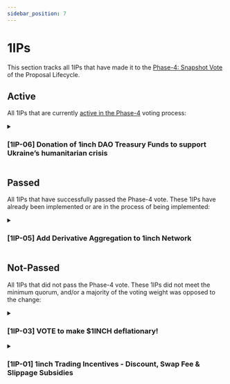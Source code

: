 ```yaml
---
sidebar_position: 7
---
```



# 1IPs
This section tracks all 1IPs that have made it to the [Phase-4: Snapshot Vote](https://docs.1inch.io/docs/governance/proposal-lifecycle#phase-4-snapshot-vote) of the Proposal Lifecycle.



## Active
All 1IPs that are currently [active in the Phase-4](https://snapshot.org/#/1inch.eth) voting process:

<details>
<summary>

### [1IP-06] Donation of 1inch DAO Treasury Funds to support Ukraine’s humanitarian crisis

</summary>
<div>

<u>

* **[Phase-3: Temperature Check](https://gov.1inch.io/t/1ip-06-donation-of-1inch-dao-treasury-funds-to-support-ukraine-s-humanitarian-crisis/2966)**


* **[Phase-4: Snapshot Vote](https://snapshot.org/#/1inch.eth/proposal/0xf4f712189924944dfd1cb438dc3235f4f4d5493f8c9db4df2e64c4d421c1f2d0)**

</u>

</div>

<details>
<summary>

**Full Proposal Description**

</summary>

<div><div class="sc-JsfZP kBcPwt"><h2>Summary</h2>
<p>1inch Network was founded on core values of decentralization and open financial freedom, with a goal of improving the human condition for everyone on the planet. As one of the leading dApps in the DeFi space, it is in a unique position to extend additional assistance to people in a time of need.</p>
<p>With that said, this proposal seeks to donate 1 million USDC of 1inch DAO Treasury funds to support humanitarian aid within the country of Ukraine.</p>
<h2>Abstract</h2>
<p>Since inception just over 3 months ago, the 1inch DAO Treasury has been highly successful in growing its total capital. It has accumulated close to 7 million USDC to date from a steady income stream of swap surplus funds. This proposal aims to donate 1 million USDC of these accumulated funds to provide critical humanitarian support within Ukraine’s conflict zone.</p>
<p>Specifically, these funds will be converted into USDT via 1inch v4 protocol, then transferred to the official wallet of Ukraine, as outlined <a href="https://twitter.com/ukraine/status/1497594592438497282?s=21" target="_blank">here</a>. These funds will then be distributed as needed to civilians for repairing infrastructure, supporting health facilities with medicine and equipment, and supporting families with food and hygiene items.</p>
<h2>Motivation</h2>
<p>1inch Network is a global project which brings together extraordinary minds from all over the world. Both users and contributors alike are negatively affected by the recent war-time events unfolding this week, and it is the absolute duty of 1inch DAO to provide support to civilians within the conflict zone in every way possible.</p>
<h2>Specification</h2>
<ol>
<li>Swap 1,000,500 USDC to USDT within multi-sig on <a href="https://app.1inch.io/" target="_blank">1inch app</a></li>
<li>Transfer 1,000,000 USDT from 1inch DAO Treasury multi-sig wallet to the official humanitarian wallet of Ukraine</li>
</ol>
<p><em>Due to exchange rates, a slightly higher amount of USDC is required to receive 1,000,000 USDT when swapping</em></p>
<ul>
<li>
<p>1inch DAO Treasury address: 0x7951c7ef839e26f63da87a42c9a87986507f1c07</p>
</li>
<li>
<p>Donation address: 0x165CD37b4C644C2921454429E7F9358d18A45e14</p>
</li>
</ul>
<h2>Rationale</h2>
<p>This donation address has been <a href="https://twitter.com/TomicahTD/status/1497601610775769094" target="_blank">verified</a> by the crypto community as legitimate, and has been identified as having a direct impact on the humanitarian crisis currently unfolding in Ukraine.</p>
<h2>Considerations</h2>
<p>With the 1inch DAO Treasury’s historical rate of growth, the donation amount of 1 million USDC will have minimal impact on the DAO’s ability to fund future developments of 1inch Network. At the same time, this amount will have a significant impact on the humanitarian relief efforts for Ukraine and its citizens.</p>
<p>For accountability, a screenshot and link to the transaction will be added to this proposal once the transfer of funds is complete.</p>
<hr/>
<p><a href="https://gov.1inch.io/t/1ip-06-donation-of-1inch-dao-treasury-funds-to-support-ukraine-s-humanitarian-crisis/2966" target="_blank">Link to Phase-3 temperature check vote.</a></p>
</div></div>
</details>

</details>



## Passed
All 1IPs that have successfully passed the Phase-4 vote. These 1IPs have already been implemented or are in the process of being implemented:

<details>
<summary>

### [1IP-05] Add Derivative Aggregation to 1inch Network

</summary>
<div>

<u>

* **[Phase-3: Temperature Check](https://gov.1inch.io/t/1ip-05-add-derivative-aggregation-to-1inch-network/2828)**


* **[Phase-4: Snapshot Vote](https://snapshot.org/#/1inch.eth/proposal/0x5f0d629bc534471f9ec7b0d91e86be8eb4c1a3df4e19167976d7985589f90a39)**

</u>

</div>

<details>
<summary>

**Full Proposal Description**


</summary>

<div>
<h2>Simple Summary</h2>
<p>This proposal seeks to add derivative aggregation to the 1inch Protocol. Specifically, it calls for the following additions:</p>
<ul>
<li>Aggregation protocol is expanded to include derivatives</li>
<li>Add derivative aggregation to the 1inch smart contracts, 1inch dApp, and 1inch API</li>
<li>The first derivative supported will be Opium’s TURBO products (call options)</li>
</ul>
<h2>Abstract</h2>
<p>This proposal aims to signal to the 1inch Foundation that the DAO wants to add derivative aggregation to the 1inch Protocol – specifically, the 1inch smart contracts, the 1inch dApp, and the 1inch API. Adding derivative aggregation to the protocol will require technical effort from 1inch Labs, and will require the support of 1inch Foundation.</p>
<h2>Motivation</h2>
<p>1inch is currently the leading decentralized exchange aggregator and has made a reputation of providing the best prices on token swaps. With the rise of derivatives in the DeFi space, there is a new product niche that 1inch is perfectly positioned to capitalize on: <strong>the aggregation of derivative products.</strong></p>
<p>By implementing this proposal, 1inch will solve the problem of fractured derivative liquidity (just like it previously solved fractured token liquidity).</p>
<h2>Specification</h2>
<p>This proposal serves as a signal from the 1inch Network DAO to the 1inch Foundation and 1inch Labs. Once passed, the 1inch Network DAO calls for the 1inch Foundation to allot resources to add derivative aggregation to the 1inch Protocol and dApp, and for 1inch Labs to add derivative aggregation to the 1inch smart contracts and 1inch API.</p>
<p>Opium’s TURBO product is a short-dated call option:</p>
<ul>
<li>Community / users can “write” covered calls by pooling their tokens in order to earn yield (collect call option premiums)</li>
<li>Takers (professional market makers) can buy the call options in order to gain leveraged exposure to the underlying asset</li>
</ul>
<p>Adding Opium’s TURBO options to the aggregation UI will require coordination with the Opium community to ensure a smooth integration.</p>
<h2>Rationale</h2>
<p>The architecture of the aggregation protocol has not yet been defined.</p>
<p>Opium’s TURBO product was chosen as the first derivative supported because the Opium community was offering to help with this integration via documentation and SDKs.</p>
<h2>Considerations</h2>
<p>The specifics of launching an aggregation protocol will not be defined until the 1inch Foundation supports the proposal. Like all new modules they have launched, a complete security review and audit should be performed before this change is implemented on mainnet.</p>
<p>Since all work described in this proposal will be organized by the 1inch Foundation, this will not cost any treasury funds.</p>
</div>

</details>

</details>


## Not-Passed
All 1IPs that did not pass the Phase-4 vote. These 1IPs did not meet the minimum quorum, and/or a majority of the voting weight was opposed to the change:



<details>
<summary>

### [1IP-03] VOTE to make $1INCH deflationary!

</summary>
<div>
<u>

* **[Phase-3: Temperature Check](https://gov.1inch.io/t/1ip-3-formalization-vote-to-make-1inch-deflationary/2103)**


* **[Phase-4: Snapshot Vote](https://snapshot.org/#/1inch.eth/proposal/QmU5rSEMyb9qpPqWUoaJBoTiH6XjBknnojUsXirFxeRjHr)**

</u>
</div>
</details>

<details>
<summary>

### [1IP-01] 1inch Trading Incentives - Discount, Swap Fee & Slippage Subsidies

</summary>
<div>
<u>

* **[Phase-3: Temperature Check](https://gov.1inch.io/t/1ip-1-1inch-trading-incentives-v1-0/2004)**

* **[Phase-4: Snapshot Vote](https://snapshot.org/#/1inch.eth/proposal/QmTwFAbf6PPKt11tBVXwiDMk2QY4hP41Mi4hfJzNqE9GYL)**

</u>
</div>
</details>
